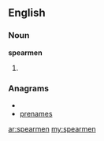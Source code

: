==English==

===Noun===
'''spearmen'''

# {{plural of|[[spearman]]}}

===Anagrams===
* {{alphagram|aeemnprs}}
* [[prenames#English|prenames]]

[[ar:spearmen]]
[[my:spearmen]]